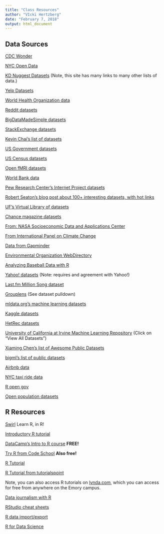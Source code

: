 ```yaml
---
title: "Class Resources"
author: "VIcki Hertzberg"
date: "February 7, 2018"
output: html_document
---
```


## Data Sources

[CDC Wonder](https://wonder.cdc.gov)

[NYC Open Data](https://data.cityofnewyork.us/browse)

[KD Nuggest Datasets](http://www.kdnuggets.com/datasets/index.html) (Note, this site has many links to many other lists of data.)

[Yelp Datasets](https://www.yelp.com/dataset_challenge)

[World Health Organization data](http://www.who.int/gho/en/)

[Reddit datasets](https://www.reddit.com/r/datasets/)

[BigDataMadeSimple datasets](http://bigdata-madesimple.com/70-websites-to-get-large-data-repositories-for-free/)

[StackExchange datasets](http://opendata.stackexchange.com)

[Kevin Chai's list of datasets](http://kevinchai.net/datasets)

[US Government datasets](https://catalog.data.gov/dataset)

[US Census datasets](http://www.census.gov/data.html)

[Open fMRI datasets](https://openfmri.org/dataset/)

[World Bank data](http://data.worldbank.org)

[Pew Research Center's Internet Project datasets](http://www.pewinternet.org/datasets/)

[Robert Seaton's blog post about 100+ interesting datasets, with hot links](http://rs.io/100-interesting-data-sets-for-statistics/)

[UF's Virtual Library of datasets](http://www.stat.ufl.edu/vlib/statistics.html)

[Chance magazine datasets](https://www.dartmouth.edu/~chance/teaching_aids/data.html)

[From: NASA Socioeconomic Data and Applications Center](http://sedac.ciesin.columbia.edu/data/sets/browse)

[From International Panel on Climate Change](http://www.ipcc-data.org/guidelines/pages/approvedDatasetLinks.html)

[Data from Gapminder](https://www.gapminder.org/data/)

[Environmental Organization WebDirectory](http://www.webdirectory.com/Databases/)

[Analyzing Baseball Data with R](https://github.com/maxtoki/baseball_R)

[Yahoo! datasets](https://webscope.sandbox.yahoo.com) (Note: requires and agreement with Yahoo!)

[Last.fm Million Song dataset](http://labrosa.ee.columbia.edu/millionsong/lastfm)

[Grouplens](https://grouplens.org) (See dataset pulldown)

[mldata.org's machine learning datasets](http://mldata.org)

[Kaggle datasets](https://www.kaggle.com/datasets)

[HetRec datasets](http://ir.ii.uam.es/hetrec2011//datasets.html)

[University of California at Irvine Machine Learning Repository](http://archive.ics.uci.edu/ml/) (Click on "View All Datasets")

[Xiaming Chen's list of Awesome Public Datasets](https://github.com/caesar0301/awesome-public-datasets)

[bigml's list of public datasets](https://blog.bigml.com/list-of-public-data-sources-fit-for-machine-learning/)

[Airbnb data](http://insideairbnb.com/get-the-data.html)

[NYC taxi ride data](http://www.nyc.gov/html/tlc/html/about/trip_record_data.shtml)

[R open gov](http://ropengov.github.io)

[Open population datasets](https://code.facebook.com/posts/596471193873876/open-population-datasets-and-open-challenges/)

## R Resources

[Swirl](http://swirlstats.com) Learn R, in R!

[Introductory R tutorial](http://www.cyclismo.org/tutorial/R/)

[DataCamp's Intro to R course](https://www.datacamp.com/courses/free-introduction-to-r) **FREE!**

[Try R from Code School](http://tryr.codeschool.com/levels/1/challenges/2) **Also free!**

[R Tutorial](http://www.r-tutor.com/r-introduction)

[R Tutorial from tutorialspoint](https://www.tutorialspoint.com/r/)

Note, you can also access R tutorials on [lynda.com](https://www.lynda.com), which you can access for free from anywhere on the Emory campus.

[Data journalism with R](https://rddj.info)

[RStudio cheat sheets](https://www.rstudio.com/resources/cheatsheets/)

[R data import/export](https://cran.r-project.org/doc/manuals/r-release/R-data.html)



[R for Data Science](http://r4ds.had.co.nz)


